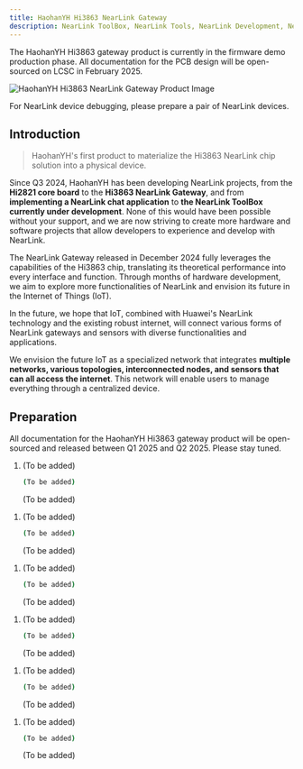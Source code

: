 ```yaml
---
title: HaohanYH Hi3863 NearLink Gateway
description: NearLink ToolBox, NearLink Tools, NearLink Development, NearLink, NearLink ToolBox, NearLink ToolBox Getting Started Guide, HaohanYH, Hi3863
---
```


<Aside type="danger" title="Warning">The HaohanYH Hi3863 gateway product is currently in the firmware demo production phase. All documentation for the PCB design will be open-sourced on LCSC in February 2025.</Aside>

![HaohanYH Hi3863 NearLink Gateway Product Image](https://s2.loli.net/2024/12/04/qOBvsbZ1YjSumUa.png)

<Aside type="caution" title="Warning">For NearLink device debugging, please prepare a pair of NearLink devices.</Aside>

## Introduction

> HaohanYH's first product to materialize the Hi3863 NearLink chip solution into a physical device.

Since Q3 2024, HaohanYH has been developing NearLink projects, from the **Hi2821 core board** to the **Hi3863 NearLink Gateway**, and from **implementing a NearLink chat application** to **the NearLink ToolBox currently under development**. None of this would have been possible without your support, and we are now striving to create more hardware and software projects that allow developers to experience and develop with NearLink.

The NearLink Gateway released in December 2024 fully leverages the capabilities of the Hi3863 chip, translating its theoretical performance into every interface and function. Through months of hardware development, we aim to explore more functionalities of NearLink and envision its future in the Internet of Things (IoT).

In the future, we hope that IoT, combined with Huawei's NearLink technology and the existing robust internet, will connect various forms of NearLink gateways and sensors with diverse functionalities and applications.

We envision the future IoT as a specialized network that integrates **multiple networks, various topologies, interconnected nodes, and sensors that can all access the internet**. This network will enable users to manage everything through a centralized device.

## Preparation

<Aside type="danger" title="Warning">All documentation for the HaohanYH Hi3863 gateway product will be open-sourced and released between Q1 2025 and Q2 2025. Please stay tuned.</Aside>

<Tabs>
  <TabItem label="Gateway AT">
  <Steps>

1. (To be added)

    ```bash
    (To be added)
    ```
    (To be added)
  </Steps>
  </TabItem>
  <TabItem label="Gateway MQTT">
  <Steps>

1. (To be added)

    ```bash
    (To be added)
    ```
    (To be added)
  </Steps>
  </TabItem>
  <TabItem label="Gateway SLE">
  <Steps>

1. (To be added)

    ```bash
    (To be added)
    ```
    (To be added)
  </Steps>
  </TabItem>
  <TabItem label="NearLink Chat 1VS8">
  <Steps>

1. (To be added)

    ```bash
    (To be added)
    ```
    (To be added)
  </Steps>
  </TabItem>
  <TabItem label="NearLink Range Test GFSK">
  <Steps>

1. (To be added)

    ```bash
    (To be added)
    ```
    (To be added)
  </Steps>
  </TabItem>
  <TabItem label="Others">
  <Steps>

1. (To be added)

    ```bash
    (To be added)
    ```
    (To be added)
  </Steps>
  </TabItem>
</Tabs>